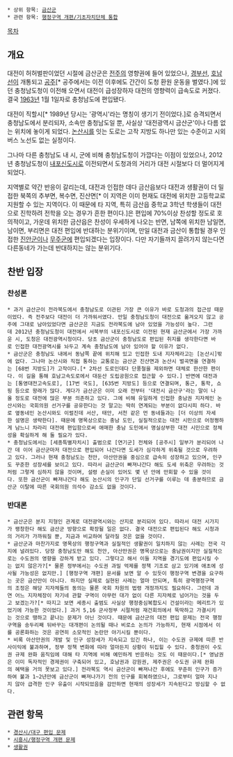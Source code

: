  * 상위 항목: [[금산군]]
 * 관련 항목: [[행정구역 개편/기초자치단체 통합]]

[[목차]]
== 개요 ==
대전이 허허벌판이었던 시절에 금산군은 [[전주시|전주]]의 영향권에 들어 있었으나, [[경부선]], [[호남선]]이 개통되고 [[공주시| 공주]][* 공주에서는 이전 이후에도 간간이 도청 환원 운동을 벌였다.]에 있던 충청남도청이 이전해 오면서 대전이 급성장하자 대전의 영향력이 급속도로 커졌다. 결국 [[1963년]] 1월 1일자로 충청남도에 편입됐다. 

대전이 직할시[* 1989년 당시는 '광역시'라는 명칭이 생기기 전이었다.]로 승격되면서 충청남도에서 분리되자, 소속만 충청남도일 뿐, 사실상 '대전광역시 금산군'이나 다름 없는 위치에 놓이게 되었다. [[논산시]]를 잇는 도로는 고작 지방도 하나만 있는 수준이고 시외버스 노선도 없는 실정이다.

그나마 다른 충청남도 내 시, 군에 비해 충청남도청이 가깝다는 이점이 있었으나, 2012년 충청남도청이 [[내포신도시]]로 이전되면서 도청과의 거리가 대전 시절보다 더 멀어지게 되었다.

지역별로 약간 반응이 갈리는데, 대전과 인접한 데다 금산읍보다 대전과 생활권이 더 밀접한 북쪽의 추부면, 복수면, 진산면[* 이 지역은 이미 현재도 대전에 위치한 고등학교로 지원할 수 있는 지역이다. 이 때문에 타 지역, 특히 금산읍 중학교 3학년 학생들이 대전으로 진학하려 전학을 오는 경우가 흔한 편이다.]은 편입에 70%이상 찬성할 정도로 호의적이고, 가운데 위치한 금산읍은 찬성이 우세하게 나오는 반면, 남쪽에 위치한 남일면, 남이면, 부리면은 대전 편입에 반대하는 분위기이며, 만일 대전과 금산이 통합될 경우 인접한 [[진안군]]이나 [[무주군]]에 편입되겠다는 입장이다. 다만 자기들까지 끌려가지 않는다면 다른동네가 가는데 반대하지는 않는 분위기다.
== 찬반 입장 ==
=== 찬성론 ===
 * 과거 금산군이 전라북도에서 충청남도로 이관된 가장 큰 이유가 바로 도청과의 접근성 때문이었다. 즉 전주보다 대전이 더 가까워서였다. 만일 충청남도청이 대전으로 옮겨오지 않고 공주에 그대로 남아있었다면 금산군은 지금도 전라북도에 남아 있었을 가능성이 높다. 그런데 2012년 충청남도청이 대전에서 서북부의 내포신도시로 이전된 현재 금산군에서 가장 가까운 시, 도청은 대전광역시청이다. 당초 금산군이 충청남도로 편입된 취지를 생각한다면 바로 인접한 대전광역시를 놔두고 계속 충청남도에 남아 있어야 할 이유가 없다.
 * 금산군은 충청남도 내에서 동남쪽 끝에 위치해 있고 인접한 도내 지자체라고는 [논산시]밖에 없다. 그나마 논산시와 직접 통하는 교통로는 금산군 진산면과 논산시 벌곡면을 연결하는 [68번 지방도]가 고작이다.[* 2차선 도로인데다 단풍철을 제외하면 대체로 한산한 편이다. 이 길을 통해 호남고속도로에서 대둔산 도립공원으로 접근할 수 있다.] 반면에 대전과는 [통영대전고속도로], [17번 국도], [635번 지방도] 등으로 연결되며, 통근, 통학, 쇼핑 등으로 왕래가 많다. 게다가 금산군은 이미 오래 전부터 '대전시 금산구'라는 말이 나올 정도로 대전에 많은 부분 의존하고 있다. 그에 비해 유일하게 인접한 충남권 지자체인 논산시와는 국회의원 선거구를 공유한다는 것 말고는 딱히 연계되는 부분이 없다시피 하다. 바로 옆동네인 논산시와도 이럴진데 서산, 태안, 서천 같은 먼 동네들과는 [더 이상의 자세한 설명은 생략한다]. 때문에 명목상으로는 충남 도민, 실질적으로는 대전 시민으로 어정쩡하게 남느니 차라리 대전에 편입함으로써 애매한 충남 도민에서 명실상부한 대전 시민으로 정체성을 확실하게 해 둘 필요가 있다.
 * 충청남도에서는 [세종특별자치시] 출범으로 [연기군] 전체와 [공주시] 일부가 분리되어 나간 데 이어 금산군마저 대전으로 편입되어 나간다면 도세가 심각하게 위축될 것으로 우려하고 있다. 그러나 현재 충청남도는 천안, 아산만권을 중심으로 급속히 성장하고 있으며, 인구도 꾸준한 성장세를 보이고 있다. 따라서 금산군이 빠져나간다 해도 도세 위축은 우려하는 것처럼 그렇게 심하지 않을 것이며, 설령 손실이 있어도 몇 년 안에 만회할 수 있을 것이다. 또한 금산군이 빠져나간다 해도 논산시의 인구가 단일 선거구를 이루는 데 충분하므로 금산군 이탈에 따른 국회의원 의석수 감소도 없을 것이다.

=== 반대론 ===
 * 금산군은 분지 지형인 관계로 대전광역시와는 산지로 분리되어 있다. 따라서 대전 시가지가 팽창한다 해도 금산군 방향으로 확장될 일은 없다. 결국 대전으로 편입된다 해도 시청과의 거리가 가까워질 뿐, 지금과 비교하여 달라질 것은 없을 것이다.
 * 금산군과 마찬가지로 명목상의 행정구역과 실질적인 생활권이 일치하지 않는 사례는 전국 각지에 널려있다. 당장 충청남도만 해도 천안, 아산만권은 명목상으로는 충남권이지만 실질적으로는 수도권의 영향을 강하게 받고 있다. 그렇다고 해서 이들 지역을 경기도에 편입시킬 수는 없지 않은가?[* 물론 정부에서는 수도권 과밀 억제를 정책 기조로 삼고 있기에 애초에 성사될 가능성은 없지만.] [행정구역 개편] 문서를 보면 알 수 있듯이 행정구역 변경을 요구하는 곳은 금산만이 아니다. 하지만 실제로 실현된 사례는 얼마 안되며, 특히 광역행정구역의 조정은 해당 지자체들의 동의는 물론 국회 차원의 법령 개정까지도 필요하다. 그런데 과연 어느 지자체장이 자기네 관할 구역이 아무런 대가 없이 다른 지자체로 넘어가는 것을 두고 보겠는가?[* 따지고 보면 세종시 출범도 사실상 행정중심복합도시 건설이라는 메리트가 있었기에 가능한 것이었다.] 과거 5,16 군사정부 시절처럼 재건회의에서 뚝딱하고 가결시키는 것으로 땡하고 끝나는 문제가 아닌 것이다. 때문에 금산군의 대전 편입 문제는 전국 행정구역을 송두리째 뒤바꾸는 대개편이 논의될 때나 비로소 논의가 가능하지, 현재 시점에서 이를 공론화하는 것은 공연히 소모적인 논란만 야기시킬 뿐이다.
 * 비록 아산만권의 개발 및 인구 성장세가 지속되고 있긴 하나, 이는 수도권 규제에 따른 반사이익에 불과하며, 정부 정책 변화에 따라 얼마든지 상황이 뒤집힐 수 있다. 충청권이 수도권 규제 완화 움직임에 대해 타 지역에 비해 예민하게 반응하는 것도 이 때문이다.[* 영남권은 이미 독자적인 경제권이 구축되어 있고, 호남권과 강원권, 제주권은 수도권 규제 완화의 혜택을 거의 못보고 있다.] 전라북도 역시 금산군이 빠져나간 후에도 꾸준히 인구가 증가하여 불과 1~2년만에 금산군이 빠져나가기 전의 인구를 회복하였으나, 그로부터 얼마 지나지 않아 급격한 인구 유출이 시작되었음을 감안하면 현재의 성장세가 지속된다고 방심할 수 없다.

== 관련 항목 ==
 * [[경산시/대구 편입 문제]]
 * [[시흥시/행정구역 개편 문제]]
 * [[생활권]]
